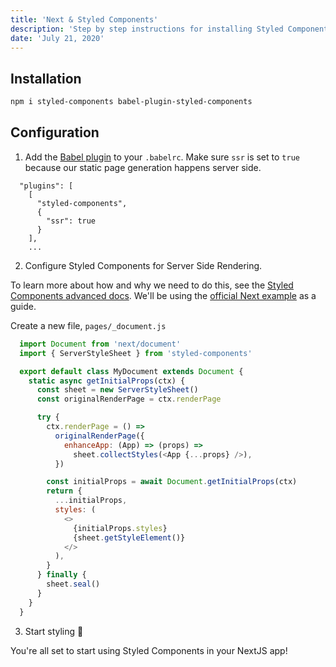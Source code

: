 ```yaml
---
title: 'Next & Styled Components'
description: 'Step by step instructions for installing Styled Components and using it with this starter.'
date: 'July 21, 2020'
---
```


## Installation

```bash
npm i styled-components babel-plugin-styled-components
```

## Configuration

1. Add the [Babel plugin](https://styled-components.com/docs/tooling#babel-plugin) to your `.babelrc`. Make sure `ssr` is set to `true` because our static page generation happens server side.

  ```
    "plugins": [
      [
        "styled-components",
        {
          "ssr": true
        }
      ],
      ...
  ```

2. Configure Styled Components for Server Side Rendering.

  To learn more about how and why we need to do this, see the [Styled Components advanced docs](https://styled-components.com/docs/advanced#server-side-rendering).
  We'll be using the [official Next example](https://github.com/vercel/next.js/tree/canary/examples/with-styled-components) as a guide.
  
  Create a new file, `pages/_document.js`

  ```js
    import Document from 'next/document'
    import { ServerStyleSheet } from 'styled-components'

    export default class MyDocument extends Document {
      static async getInitialProps(ctx) {
        const sheet = new ServerStyleSheet()
        const originalRenderPage = ctx.renderPage

        try {
          ctx.renderPage = () =>
            originalRenderPage({
              enhanceApp: (App) => (props) =>
                sheet.collectStyles(<App {...props} />),
            })

          const initialProps = await Document.getInitialProps(ctx)
          return {
            ...initialProps,
            styles: (
              <>
                {initialProps.styles}
                {sheet.getStyleElement()}
              </>
            ),
          }
        } finally {
          sheet.seal()
        }
      }
    }
  ```

3. Start styling 🎨

  You're all set to start using Styled Components in your NextJS app!